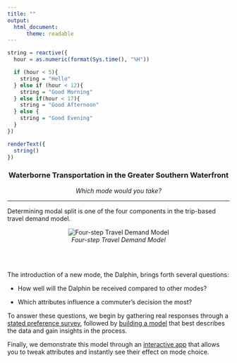 ```yaml
---
title: ""
output: 
  html_document:
      theme: readable
---
```


```r

string = reactive({
  hour = as.numeric(format(Sys.time(), "%H"))

  if (hour < 5){
    string = "Hello"
  } else if (hour < 12){
    string = "Good Morning"
  } else if(hour < 17){
    string = "Good Afternoon"
  } else {
    string = "Good Evening"
  }
})

renderText({
  string()
})
```


<center><h3>**Waterborne Transportation in the Greater Southern Waterfront**</h3></center>

<center>_Which mode would you take?_</center>

<hr>

Determining modal split is one of the four components in the trip-based travel demand model.

<center>![_Four-step Travel Demand Model_](four-step-travel-demand-model.PNG)</center>

<br></br>

The introduction of a new mode, the Dalphin, brings forth several questions:

* How well will the Dalphin be received compared to other modes?

* Which attributes influence a commuter's decision the most?

To answer these questions, we begin by gathering real responses through a <a href="statedpref.html">stated preference survey</a>, followed by <a href="MNL.html">building a model</a> that best describes the data and gain insights in the process. 

Finally, we demonstrate this model through an <a href="apps.html">interactive app</a> that allows you to tweak attributes and instantly see their effect on mode choice. 